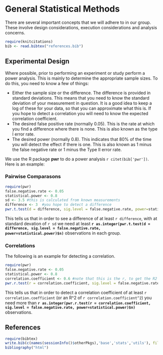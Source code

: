 General Statistical Methods
=============================

There are several important concepts that we will adhere to in our group.  These involve design considerations, execution considerations and analysis concerns.

```r
require(knitcitations)
bib <- read.bibtex("references.bib")

```

Experimental Design
--------------------

Where possible, prior to performing an experiment or study perform a power analysis.  This is mainly to determine the appropriate sample sizes.  To do this, you need to know a few of things:

* Either the sample size or the difference.  The difference is provided in standard deviations.  This means that you need to know the standard deviation of your measurement in question.  It is a good idea to keep a log of these for your data, so that you can approximate what this is.  If you hope to detect a correlation you will need to know the expected correlation coefficient.
* The desired false positive rate (normally 0.05).  This is the rate at which you find a difference where there is none.  This is also known as the type I error rate.
* The desired power (normally 0.8).  This indicates that 80% of the time you will detect the effect if there is one.  This is also known as 1 minus the false negative rate or 1 minus the Type II error rate.

We use the R package **pwr** to do a power analysis `r citet(bib['pwr'])`.  Here is an example:

### Pairwise Comparasons

```r
require(pwr)
false.negative.rate <- 0.05
statistical.power <- 0.8
sd <- 3.5 #this is calculated from known measurements
difference <- 3  #you hope to detect a difference 
pwr.t.test(d = difference, sig.level = false.negative.rate, power=statistical.power)
```
This tells us that in order to see a difference of at least `r difference`, with at standard devation of `r sd` we need at least **`r as.integer(pwr.t.test(d = difference, sig.level = false.negative.rate, power=statistical.power)$n)`** observations in each group.

### Correlations

The following is an example for detecting a correlation.  

```r
require(pwr)
false.negative.rate <- 0.05
statistical.power <- 0.8
correlation.coefficient <- 0.6 #note that this is the r, to get the R2 value you will have to square this result.
pwr.r.test(r = correlation.coefficient, sig.level = false.negative.rate, power=statistical.power)
```

This tells us that in order to detect a correlation coefficient of at least `r correlation.coefficient` (or an R^2 of `r correlation.coefficient^2`) you need more than **`r as.integer(pwr.r.test(r = correlation.coefficient, sig.level = false.negative.rate, power=statistical.power)$n)`** observations.

References
-----------

```r
require(bibtex)
write.bib(c(names(sessionInfo()$otherPkgs),'base','stats','utils'), file='references.bib')
bibliography("html") 
```